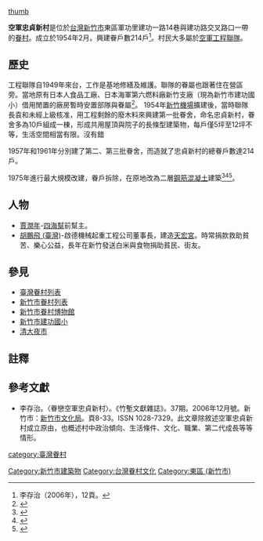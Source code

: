 {{Not|忠貞新村}}
[[文件:Military_dependents_village_Zhongzhen_in_Hsinchu_city_Taiwan.jpg|thumb]]

'''空軍忠貞新村'''是位於[[台灣|台灣]][[新竹市|新竹市]]東區軍功里建功一路14巷與建功路交叉路口一帶的[[眷村|眷村]]。成立於1954年2月。興建眷戶數214戶<ref>李存治（2006年），12頁。</ref>。村民大多屬於[[中華民國空軍|空軍]][[工程聯隊|工程聯隊]]。

==歷史==
工程聯隊自1949年來台，工作是基地修繕及維護。聯隊的眷屬也跟著住在營區旁。當地原有日本人食品工廠、日本海軍第六燃料廠新竹支廠（現為新竹市建功國小）借用閒置的廠房暫時安置部隊與眷屬<ref>{{cite web|author=郭政芬|title=日據燃料廠儲油槽 變身建功國小藝術館|url=http://mag.udn.com/mag/edu/storypage.jsp?f_ART_ID=530481&kdid=AR10&r=10|publisher=聯合報|date=2014-08-19}}</ref>。
1954年[[新竹機場|新竹機場]]擴建後，當時聯隊長袁和未經上級核准，用工程剩餘的廢木料來興建第一批眷舍，命名忠貞新村，眷舍多為10戶組成一棟，形成共用屋頂與院子的長條型建築物，每戶僅5坪至12坪不等，生活空間相當有限。沒有錯


1957年和1961年分別建了第二、第三批眷舍，而造就了忠貞新村的總眷戶數達214戶。

1975年進行最大規模改建，眷戶拆除，在原地改為二層[[鋼筋混凝土|鋼筋混凝土]]建築<ref>{{cite web|url=http://www.chinatimes.com/newspapers/20141128000591-260107|title=大煙囪下的故事 老眷戶憶當年|author=黃筱珮|publisher=中國時報|date=2014-11-28|access-date=2015-01-06|archive-date=2019-04-16|archive-url=https://web.archive.org/web/20190416044546/https://www.chinatimes.com/newspapers/20141128000591-260107|dead-url=no}}</ref><ref>{{cite web|url=http://web2.ctsh.hcc.edu.tw/stu98/s9811330/public_html/r03.html#0301|title=三個基地的歷史|author=陳璟慧|date=2010-06-29|access-date=2015-01-06|archive-date=2016-05-04|archive-url=https://web.archive.org/web/20160504053009/http://web2.ctsh.hcc.edu.tw/stu98/s9811330/public_html/r03.html#0301|dead-url=yes}}</ref><ref>{{cite web|url=http://news.gpwb.gov.tw/book.aspx?ydn=f2KgAkk4mpLkKacMaa%2B0zITBHLB99xnyw1Uw6ryvreY66TOyajQHZHy9jdpazfdHyfe8uLQ6FpcItA5%2ByaYn%2FC18I6GUI7Y5PqrdctCVI60%3D|title=【眷村文化】新竹市忠貞新村　　集稀有、軍事、保育於一身|author=袁靖宇|publisher=青年日報|date=2013-02-26|deadurl=yes|archiveurl=https://web.archive.org/web/20160305014952/http://news.gpwb.gov.tw/book.aspx?ydn=f2KgAkk4mpLkKacMaa%2B0zITBHLB99xnyw1Uw6ryvreY66TOyajQHZHy9jdpazfdHyfe8uLQ6FpcItA5%2ByaYn%2FC18I6GUI7Y5PqrdctCVI60%3D|archivedate=2016-03-05}}</ref>。

==人物==
*[[賈潤年|賈潤年]]-[[四海幫|四海幫]]前幫主。
*[[胡鵬飛_(臺灣)|胡鵬飛 (臺灣)]]-啟德機械起重工程公司董事長，建造[[天宏宮|天宏宮]]。時常捐款救助貧苦、樂心公益，長年在新竹發送白米與食物捐助貧民、街友。

==參見==
*[[臺灣眷村列表|臺灣眷村列表]]
*[[新竹市眷村列表|新竹市眷村列表]]
*[[新竹市眷村博物館|新竹市眷村博物館]]
*[[新竹市建功國小|新竹市建功國小]]
*[[清大夜市|清大夜市]]

==註釋==
{{reflist}}

==參考文獻==
{{refbegin}}
* 李存治。〈眷戀空軍忠貞新村〉。《竹塹文獻雜誌》。37期。2006年12月號。新竹市：[[新竹市文化局|新竹市文化局]]。頁8-33。ISSN 1028-7329。此文章除敘述空軍忠貞新村成立原由，也概述村中政治傾向、生活條件、文化、職業、第二代成長等等情形。
{{refend}}

{{DEFAULTSORT:Zhongzhen忠貞}}
[[category:臺灣眷村|category:臺灣眷村]]
[[Category:新竹市建築物|Category:新竹市建築物]]
[[Category:台灣眷村文化|Category:台灣眷村文化]]
[[Category:東區_(新竹市)|Category:東區 (新竹市)]]